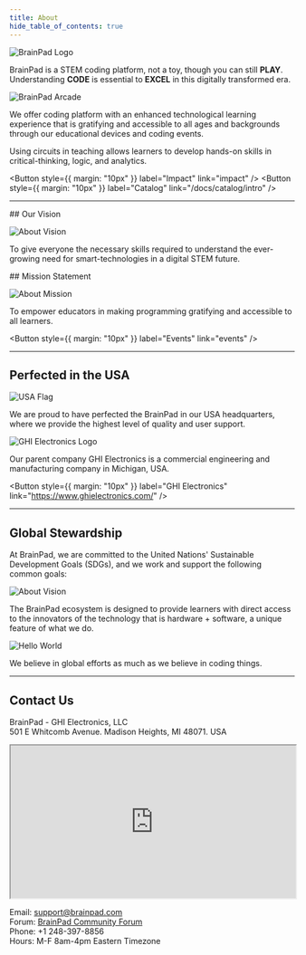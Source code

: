 ```yaml
---
title: About
hide_table_of_contents: true
---
```


<div style={{display: 'block',  justifyContent: 'center', alignItems: 'center', textAlign: 'center'}}>

![BrainPad Logo](pathname:///img/brainpad-logo.png)

BrainPad is a STEM coding platform, not a toy, though you can still <strong>PLAY</strong>. Understanding <strong>CODE</strong> is essential to <strong>EXCEL</strong> in this digitally transformed era.

![BrainPad Arcade](pathname:///img/catalog/arcade-v2-front.jpg)

We offer coding platform with an enhanced technological learning experience that is gratifying and accessible to all ages and backgrounds through our educational devices and coding events.

Using  circuits in teaching allows learners to develop hands-on skills in critical-thinking, logic, and analytics.

<Button
  style={{ margin: "10px" }}
  label="Impact"
  link="impact"
/>
<Button
  style={{ margin: "10px" }}
  label="Catalog"
  link="/docs/catalog/intro"
/>

---

<p
  style={{
    backgroundColor: "Moccasin",
    color: "black",
    padding: "10px 0px 1px 0px",
  }}
>
## Our Vision
</p>

![About Vision](pathname:///img/about-vision.jpg)

To give everyone the necessary skills required to understand the ever-growing need for smart-technologies in a digital STEM future.


<p
  style={{
    backgroundColor: "Moccasin",
    color: "black",
    padding: "10px 0px 1px 0px",
  }}
>
## Mission Statement
</p>


![About Mission](pathname:///img/about-mission.jpg)

To empower educators in making programming gratifying and accessible to all learners.

<Button
  style={{ margin: "10px" }}
  label="Events"
  link="events"
/>


---

## Perfected in the USA

![USA Flag](pathname:///img/usa-flag.png)

We are proud to have perfected the BrainPad in our USA headquarters, where we provide the highest level of quality and user support. 

![GHI Electronics Logo](pathname:///img/ghi-elec-logo.jpg)

Our parent company GHI Electronics is a commercial engineering and manufacturing company in Michigan, USA.

<Button
  style={{ margin: "10px" }}
  label="GHI Electronics"
  link="https://www.ghielectronics.com/"
/>

---

## Global Stewardship

At BrainPad, we are committed to the United Nations' Sustainable Development Goals (SDGs),
and we work and support the following common goals:

![About Vision](pathname:///img/united-nations-sdg.png)

The BrainPad ecosystem is designed to provide learners with direct access to the innovators of the technology that is hardware + software, a unique feature of what we do.

![Hello World](pathname:///img/display-hello-world.png)

We believe in global efforts as much as we believe in coding things.

---

## Contact Us

BrainPad - GHI Electronics, LLC<br/>
501 E Whitcomb Avenue. Madison Heights, MI 48071. USA

<iframe class="gray-border" src="https://www.google.com/maps/embed?pb=!1m18!1m12!1m3!1d2940.298398461949!2d-83.10584614967696!3d42.527715632388876!2m3!1f0!2f0!3f0!3m2!1i1024!2i768!4f13.1!3m3!1m2!1s0x8824c51705ca1c57%3A0xef3c0800895bbe2a!2s501+E+Whitcomb+Ave%2C+Madison+Heights%2C+MI+48071!5e0!3m2!1sen!2sus!4v1523895092996"  width = "100%" height="270"></iframe>

Email: support@brainpad.com<br/>
Forum: [BrainPad Community Forum](https://forums.ghielectronics.com/c/brainpad/11)<br/>
Phone: +1 248-397-8856<br/>
Hours: M-F 8am-4pm Eastern Timezone<br/>


</div>
